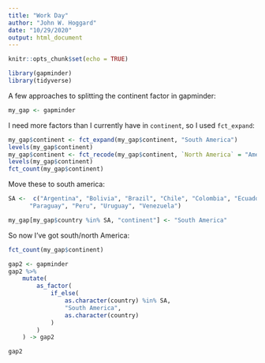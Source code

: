 ```yaml
---
title: "Work Day"
author: "John W. Hoggard"
date: "10/29/2020"
output: html_document
---
```


```r
knitr::opts_chunk$set(echo = TRUE)
```

```r
library(gapminder)
library(tidyverse)
```

A few approaches to splitting the continent factor in gapminder:
```r
my_gap <- gapminder
```

I need more factors than I currently have in `continent`, so I used `fct_expand`:
```r
my_gap$continent <- fct_expand(my_gap$continent, "South America")
levels(my_gap$continent)
my_gap$continent <- fct_recode(my_gap$continent, `North America` = "Americas")
levels(my_gap$continent)
fct_count(my_gap$continent)
```

Move these to south america:
```r
SA <-  c("Argentina", "Bolivia", "Brazil", "Chile", "Colombia", "Ecuador", 
      "Paraguay", "Peru", "Uruguay", "Venezuela")
```

```r
my_gap[my_gap$country %in% SA, "continent"] <- "South America"
```

So now I've got south/north America:
```r
fct_count(my_gap$continent)
```

```r
gap2 <- gapminder
gap2 %>%
    mutate(
        as_factor(
            if_else(
                as.character(country) %in% SA,
                "South America",
                as.character(country)
            )
        )
    ) -> gap2
```

```r
gap2
```















